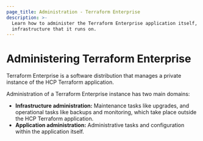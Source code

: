 ```yaml
---
page_title: Administration - Terraform Enterprise
description: >-
  Learn how to administer the Terraform Enterprise application itself, and the
  infrastructure that it runs on.
---
```


# Administering Terraform Enterprise

Terraform Enterprise is a software distribution that manages a private instance of the HCP Terraform application.

Administration of a Terraform Enterprise instance has two main domains:

- **Infrastructure administration:** Maintenance tasks like upgrades, and operational tasks like backups and monitoring, which take place outside the HCP Terraform application.
- **Application administration:** Administrative tasks and configuration within the application itself.
